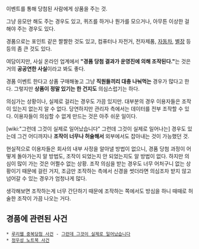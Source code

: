 이벤트를 통해 당첨된 사람에게 상품을 주는 것.

그냥 응모만 해도 주는 경우도 있고, 퀴즈를 하거나 뭔가를 모으거나, 아무튼 이상한 걸 해야 주는 경우도 있다.

경품으로는 포인트 같은 짤짤한 것도 있고, 컴퓨터나 자전거, 전자제품, [[자동차]], [[별장]] 등등의 좀 큰 것도 있다.

여담이지만, 사실 온라인 업계에서 '''"경품 당첨 결과가 운영진에 의해 조작된다."'''는 것은 거의 '''공공연한 사실'''이라고 봐도 좋다.

경품 이벤트 한다고 상품 구매해놓고 그냥 '''직원들끼리 대충 나눠먹는''' 경우가 많다고 한다. 그렇지만 '''상품이 정말 있기는 한 건지도''' 의심스럽기는 하다.

의심가는 상황이나, 실제로 걸리는 경우도 가끔 있지만. 대부분의 경우 이용자들은 조작이 있는지 없는지 알 수 없다. 당연하지만 관리자 측에서는 데이터를 전부 조작할 수 있다. 이용자들이 의심할 수 없게 만드는 것은 아주 쉬운 일이다.

[wiki:"그런데 그것이 실제로 일어났습니다" 그런데 그것이 실제로 일어나는] 경우도 있는데 그건 어디까지나 '''조작이 너무나 허술해서''' 외부에서도 잡아내는 것이 가능했던 것.

현실적으로 이용자들은 회사의 내부 사정을 알아낼 방법이 없으니, 경품 당첨 과정이 어떻게 돌아가는지 알 방법도, 조작이 되었는지 안 되었는지도 알 방법이 없다. 하지만 의심이 많이 가는 것은 어쩔수 없는 상황. 조작 의심을 받는 경우도 너무 어처구니 없는 상황이기 때문에 걸린 거지, 조금만 조작하는 측에서 신경을 썻더라면 의심조차 받지 않고 넘어갈 수 있는 경우가 엄청나게 많다.

생각해보면 조작하는게 너무 간단하기 때문에 조작하는 쪽에서도 방심을 하니 때때로 허술한 조작이 가끔 나오는 거다.

== 경품에 관련된 사건 ==
 * [[루리웹 중복당첨 사건]] - [[그런데 그것이 실제로 일어났습니다]]
 * [[정우성 노트북 사건]]
